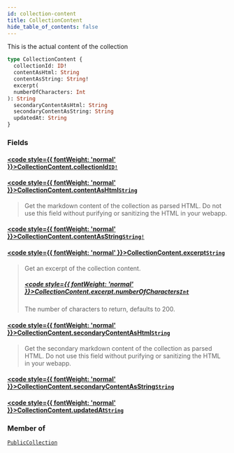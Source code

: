 ```yaml
---
id: collection-content
title: CollectionContent
hide_table_of_contents: false
---
```








This is the actual content of the collection

```graphql
type CollectionContent {
  collectionId: ID!
  contentAsHtml: String
  contentAsString: String!
  excerpt(
  numberOfCharacters: Int
): String
  secondaryContentAsHtml: String
  secondaryContentAsString: String
  updatedAt: String
}
```


### Fields

#### [<code style={{ fontWeight: 'normal' }}>CollectionContent.<b>collectionId</b></code>](#)<Bullet />[`ID!`](/demand/api/graphql-storefront/reference/scalars/id) <Badge class="secondary" text="non-null"/> <Badge class="secondary" text="scalar"/>
> 
> 

#### [<code style={{ fontWeight: 'normal' }}>CollectionContent.<b>contentAsHtml</b></code>](#)<Bullet />[`String`](/demand/api/graphql-storefront/reference/scalars/string) <Badge class="secondary" text="scalar"/>
> Get the markdown content of the collection as parsed HTML. Do not use this
field without purifying or sanitizing the HTML in your webapp.
> 

#### [<code style={{ fontWeight: 'normal' }}>CollectionContent.<b>contentAsString</b></code>](#)<Bullet />[`String!`](/demand/api/graphql-storefront/reference/scalars/string) <Badge class="secondary" text="non-null"/> <Badge class="secondary" text="scalar"/>
> 
> 

#### [<code style={{ fontWeight: 'normal' }}>CollectionContent.<b>excerpt</b></code>](#)<Bullet />[`String`](/demand/api/graphql-storefront/reference/scalars/string) <Badge class="secondary" text="scalar"/>
> Get an excerpt of the collection content.
> ##### [<code style={{ fontWeight: 'normal' }}>CollectionContent.excerpt.<b>numberOfCharacters</b></code>](#)<Bullet />[`Int`](/demand/api/graphql-storefront/reference/scalars/int) <Badge class="secondary" text="scalar"/>
> The number of characters to return, defaults to 200.
> 

#### [<code style={{ fontWeight: 'normal' }}>CollectionContent.<b>secondaryContentAsHtml</b></code>](#)<Bullet />[`String`](/demand/api/graphql-storefront/reference/scalars/string) <Badge class="secondary" text="scalar"/>
> Get the secondary markdown content of the collection as parsed HTML. Do not
use this field without purifying or sanitizing the HTML in your webapp.
> 

#### [<code style={{ fontWeight: 'normal' }}>CollectionContent.<b>secondaryContentAsString</b></code>](#)<Bullet />[`String`](/demand/api/graphql-storefront/reference/scalars/string) <Badge class="secondary" text="scalar"/>
> 
> 

#### [<code style={{ fontWeight: 'normal' }}>CollectionContent.<b>updatedAt</b></code>](#)<Bullet />[`String`](/demand/api/graphql-storefront/reference/scalars/string) <Badge class="secondary" text="scalar"/>
> 
> 



### Member of

[`PublicCollection`](/demand/api/graphql-storefront/reference/objects/public-collection)  <Badge class="secondary" text="object"/>




